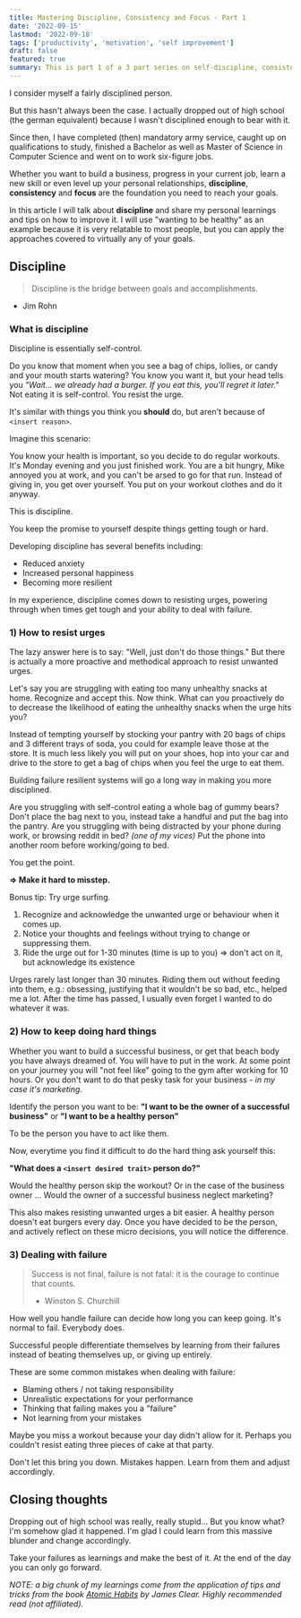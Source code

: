 ```yaml
---
title: Mastering Discipline, Consistency and Focus - Part 1
date: '2022-09-15'
lastmod: '2022-09-18'
tags: ['productivity', 'motivation', 'self improvement']
draft: false
featured: true
summary: This is part 1 of a 3 part series on self-discipline, consistency and focus. How can you become more disciplined? Here is what worked for me.
---
```


I consider myself a fairly disciplined person.

But this hasn't always been the case. I actually dropped out of high school (the german equivalent) because I wasn't
disciplined enough to bear with it.

Since then, I have completed (then) mandatory army service, caught up on qualifications to study, finished a Bachelor
as well as Master of Science in Computer Science and went on to work six-figure jobs.

Whether you want to build a business, progress in your current job, learn a new skill or even level up your personal
relationships, **discipline**, **consistency** and **focus** are the foundation you need to reach your goals.

In this article I will talk about **discipline** and share my personal learnings and tips on how to improve it. I will
use "wanting to be healthy" as an example because it is very relatable to most people, but you can apply the approaches
covered to virtually any of your goals.

## Discipline

> Discipline is the bridge between goals and accomplishments.
- Jim Rohn

### What is discipline

Discipline is essentially self-control.

Do you know that moment when you see a bag of chips, lollies, or candy and your mouth starts watering? You know you want
it, but your head tells you _"Wait... we already had a burger. If you eat this, you'll regret it later."_ Not eating it
is self-control. You resist the urge.

It's similar with things you think you **should** do, but aren't because of `<insert reason>`.

Imagine this scenario:

You know your health is important, so you decide to do regular workouts. It's Monday evening and
you just finished work. You are a bit hungry, Mike annoyed you at work, and you can't be arsed to go for that run.
Instead of giving in, you get over yourself. You put on your workout clothes and do it anyway.

This is discipline.

You keep the promise to yourself despite things getting tough or hard.

Developing discipline has several benefits including:
- Reduced anxiety
- Increased personal happiness
- Becoming more resilient

In my experience, discipline comes down to resisting urges, powering through when times get tough and your ability to
deal with failure.

### 1) How to resist urges

The lazy answer here is to say: "Well, just don't do those things." But there is actually a more proactive and methodical
approach to resist unwanted urges.

Let's say you are struggling with eating too many unhealthy snacks at home. Recognize and accept this. Now think. What
can you proactively do to decrease the likelihood of eating the unhealthy snacks when the urge hits you?

Instead of tempting yourself by stocking your pantry with 20 bags of chips and 3 different trays of soda, you could for
example leave those at the store. It is much less likely you will put on your shoes, hop into your car and drive to the
store to get a bag of chips when you feel the urge to eat them.

Building failure resilient systems will go a long way in making you more disciplined.

Are you struggling with self-control eating a whole bag of gummy bears? Don't place the bag next to you, instead take a
handful and put the bag into the pantry. Are you struggling with being distracted by your phone during work, or
browsing reddit in bed? _(one of my vices)_ Put the phone into another room before working/going to bed.

You get the point.

**=> Make it hard to misstep.**

Bonus tip: Try urge surfing.

1. Recognize and acknowledge the unwanted urge or behaviour when it comes up.
2. Notice your thoughts and feelings without trying to change or suppressing them.
3. Ride the urge out for 1-30 minutes (time is up to you) => don't act on it, but acknowledge its existence

Urges rarely last longer than 30 minutes. Riding them out without feeding into them, e.g.: obsessing, justifying that it
wouldn't be so bad, etc., helped me a lot. After the time has passed, I usually even forget I wanted to do whatever it
was.

### 2) How to keep doing hard things

Whether you want to build a successful business, or get that beach body you have always dreamed of. You will have to put
in the work. At some point on your journey you will "not feel like" going to the gym after working for 10 hours. Or you
don't want to do that pesky task for your business - _in my case it's marketing_.

Identify the person you want to be: **"I want to be the owner of a successful business"** or **"I want to be a healthy
person"**

To be the person you have to act like them.

Now, everytime you find it difficult to do the hard thing ask yourself this:

**"What does a `<insert desired trait>` person do?"**

Would the healthy person skip the workout? Or in the case of the business owner ... Would the owner of a successful
business neglect marketing?

This also makes resisting unwanted urges a bit easier. A healthy person doesn't eat burgers every day. Once you have
decided to be the person, and actively reflect on these micro decisions, you will notice the difference.

### 3) Dealing with failure

> Success is not final, failure is not fatal: it is the courage to continue that counts.
> - Winston S. Churchill

How well you handle failure can decide how long you can keep going. It's normal to fail. Everybody does.

Successful people differentiate themselves by learning from their failures instead of beating themselves up, or giving
up entirely.

These are some common mistakes when dealing with failure:
- Blaming others / not taking responsibility
- Unrealistic expectations for your performance
- Thinking that failing makes you a "failure"
- Not learning from your mistakes

Maybe you miss a workout because your day didn't allow for it. Perhaps you couldn't resist eating three pieces of cake
at that party.

Don't let this bring you down. Mistakes happen. Learn from them and adjust accordingly.

## Closing thoughts

Dropping out of high school was really, really stupid... But you know what? I'm somehow glad it happened. I'm glad I
could learn from this massive blunder and change accordingly.

Take your failures as learnings and make the best of it. At the end of the day you can only go forward.

_NOTE: a big chunk of my learnings come from the application of tips and tricks from the book
[Atomic Habits](https://www.amazon.com/Atomic-Habits-Proven-Build-Break/dp/0735211299) by James Clear. Highly
recommended read (not affiliated)._
